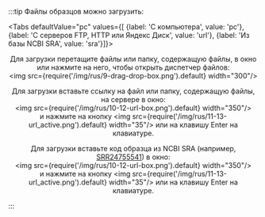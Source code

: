 
:::tip Файлы образцов можно загрузить:

<Tabs
  defaultValue="pc"
  values={[
    {label: 'С компьютера', value: 'pc'},
    {label: 'С серверов FTP, HTTP или Яндекс Диск', value: 'url'},
    {label: 'Из базы NCBI SRA', value: 'sra'}]}>
  <TabItem value="pc"><p align="center">Для загрузки перетащите файлы или папку, содержащую файлы, в окно или
  нажмите на него, чтобы открыть диспетчер файлов:<br />
  	<img src={require('/img/rus/9-drag-drop-box.png').default} width="300"/></p>
  </TabItem>
  <TabItem value="url"><p align="center">Для загрузки вставьте ссылку на файл или папку, содержащую файлы,
  на сервере в окно:<br />
  	<img src={require('/img/rus/10-12-url-box.png').default} width="350"/><br />
  и нажмите на кнопку <img src={require('/img/rus/11-13-url_active.png').default} width="35"/> или на клавишу Enter
  на клавиатуре.</p>
  </TabItem>
  <TabItem value="sra"><p align="center">Для загрузки вставьте код образца из NCBI SRA
  (например, <a href="https://trace.ncbi.nlm.nih.gov/Traces/?view=run_browser&acc=SRR24755541&display=metadata">SRR24755541</a>)
  в окно:<br />
  	<img src={require('/img/rus/10-12-url-box.png').default} width="350"/><br />
  и нажмите на кнопку <img src={require('/img/rus/11-13-url_active.png').default} width="35"/> или на клавишу Enter
  на клавиатуре.</p>
  </TabItem></Tabs>
:::